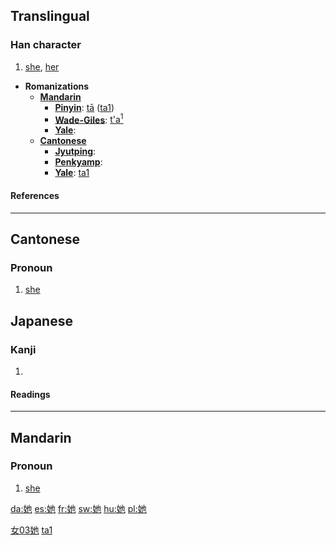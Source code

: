 ==Translingual==
===Han character===
{{Han char|rn=38|rad=女|as=03|sn=6|four=4441<sub>2</sub>|canj=女心木 (VPD)}}
# [[she]], [[her]]

* '''Romanizations'''
** '''[[Mandarin]]'''
*** '''[[Pinyin]]''': [[tā]] ([[ta1]])
*** '''[[Wade-Giles]]''': [[t'a1|t'a<sup>1</sup>]]
*** '''[[Yale]]''': 
** '''[[Cantonese]]'''
*** '''[[Jyutping]]''':
*** '''[[Penkyamp]]''': 
*** '''[[Yale]]''': [[ta1]]
====References====
{{Han ref|kx=0255.050|dkj=06046|dj=0518.050|hdz=21029.020|uh=5979|ud=22905|bh=A66F|bd=42607}}
----
==Cantonese==
===Pronoun===
{{infl|yue|pronoun|traditional and simplified||Romanization|taa1}}

# [[she]]

==Japanese==
===Kanji===
{{ja-kanji|grade=|rs=女03}}
# {{defn|Japanese}} 
====Readings====
{{ja-readings|on=[[ち]] (chi), [[じ]] (ji), [[しゃ]] (sha), [[た]] (ta), [[い]] (i)|kun=[[あざる]] (azaru)}}

----

==Mandarin==
===Pronoun===
{{cmn-pronoun|ts|pin=tā|pint=ta1|rs=女03}}

# [[she]]

[[Category:zh-tw:Beginning Mandarin|女03她]]
[[Category:zh-cn:Beginning Mandarin|ta1]]

[[da:她]]
[[es:她]]
[[fr:她]]
[[sw:她]]
[[hu:她]]
[[pl:她]]